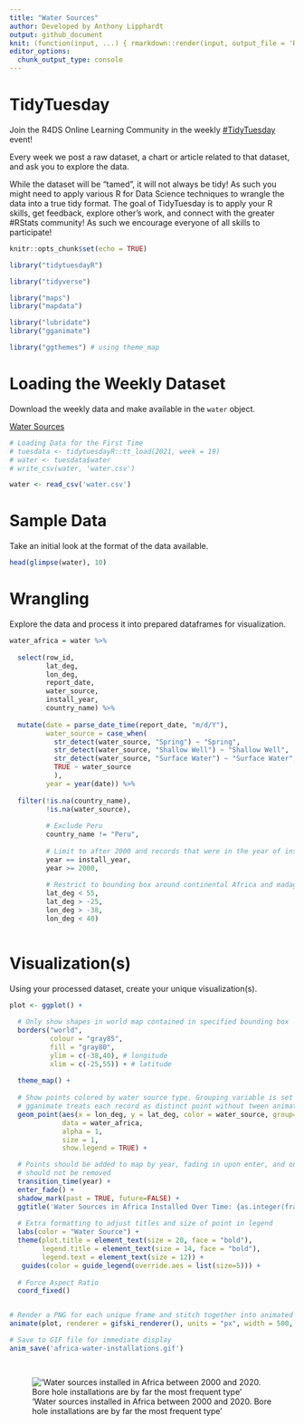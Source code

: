 ```yaml
---
title: "Water Sources"
author: Developed by Anthony Lipphardt
output: github_document
knit: (function(input, ...) { rmarkdown::render(input, output_file = 'README.md') })
editor_options: 
  chunk_output_type: console
---
```


# TidyTuesday

Join the R4DS Online Learning Community in the weekly [#TidyTuesday](https://github.com/rfordatascience/tidytuesday) event!

Every week we post a raw dataset, a chart or article related to that dataset, and ask you to explore the data.

While the dataset will be “tamed”, it will not always be tidy! As such you might need to apply various R for Data Science techniques to wrangle the data into a true tidy format.
The goal of TidyTuesday is to apply your R skills, get feedback, explore other’s work, and connect with the greater #RStats community!
As such we encourage everyone of all skills to participate!

```r

knitr::opts_chunk$set(echo = TRUE)

library("tidytuesdayR")

library("tidyverse")

library("maps")
library("mapdata")

library("lubridate")
library("gganimate")

library("ggthemes") # using theme_map


```

# Loading the Weekly Dataset

Download the weekly data and make available in the `water` object.

[Water Sources](https://github.com/rfordatascience/tidytuesday/blob/master/data/2021/2021-05-04/readme.md)

```r

# Loading Data for the First Time
# tuesdata <- tidytuesdayR::tt_load(2021, week = 19)
# water <- tuesdata$water
# write_csv(water, 'water.csv')

water <- read_csv('water.csv')

```


# Sample Data

Take an initial look at the format of the data available.

```r

head(glimpse(water), 10)

```

# Wrangling

Explore the data and process it into prepared dataframes for visualization.

```r

water_africa = water %>%
  
  select(row_id, 
         lat_deg, 
         lon_deg, 
         report_date, 
         water_source, 
         install_year, 
         country_name) %>%
  
  mutate(date = parse_date_time(report_date, "m/d/Y"),
         water_source = case_when(
           str_detect(water_source, "Spring") ~ "Spring",
           str_detect(water_source, "Shallow Well") ~ "Shallow Well",
           str_detect(water_source, "Surface Water") ~ "Surface Water",
           TRUE ~ water_source
           ),
         year = year(date)) %>%
  
  filter(!is.na(country_name), 
         !is.na(water_source),
         
         # Exclude Peru
         country_name != "Peru",
         
         # Limit to after 2000 and records that were in the year of install
         year == install_year,
         year >= 2000,
         
         # Restrict to bounding box around continental Africa and madagascar
         lat_deg < 55,
         lat_deg > -25,
         lon_deg > -38,
         lon_deg < 40)
  

```


# Visualization(s)

Using your processed dataset, create your unique visualization(s).

```r

plot <- ggplot() +
  
  # Only show shapes in world map contained in specified bounding box
  borders("world", 
          colour = "gray85", 
          fill = "gray80",
          ylim = c(-38,40), # longitude
          xlim = c(-25,55)) + # latitude
  
  theme_map() +
  
  # Show points colored by water source type. Grouping variable is set to row_id so that
  # gganimate treats each record as distinct point without tween animations
  geom_point(aes(x = lon_deg, y = lat_deg, color = water_source, group=row_id),
             data = water_africa, 
             alpha = 1,
             size = 1,
             show.legend = TRUE) +

  # Points should be added to map by year, fading in upon enter, and once added
  # should not be removed
  transition_time(year) +
  enter_fade() +
  shadow_mark(past = TRUE, future=FALSE) +  
  ggtitle('Water Sources in Africa Installed Over Time: {as.integer(frame_time)}') +
  
  # Extra formatting to adjust titles and size of point in legend
  labs(color = "Water Source") + 
  theme(plot.title = element_text(size = 20, face = "bold"),
        legend.title = element_text(size = 14, face = "bold"),
        legend.text = element_text(size = 12)) +
   guides(color = guide_legend(override.aes = list(size=5))) +
  
  # Force Aspect Ratio
  coord_fixed()


# Render a PNG for each unique frame and stitch together into animated GIF
animate(plot, renderer = gifski_renderer(), units = "px", width = 500, height = 500)

# Save to GIF file for immediate display
anim_save('africa-water-installations.gif')

  
```

!['Water sources installed in Africa between 2000 and 2020. Bore hole installations are by far the most frequent type'](africa-water-installations.gif)

